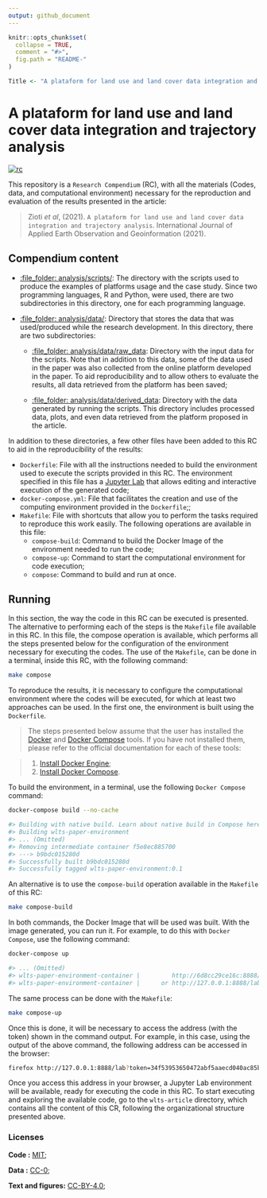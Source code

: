 ```yaml
---
output: github_document
---
```


```r
knitr::opts_chunk$set(
  collapse = TRUE,
  comment = "#>",
  fig.path = "README-"
)

Title <- "A plataform for land use and land cover data integration and trajectory analysis"
```

# A plataform for land use and land cover data integration and trajectory analysis

[![rc](https://img.shields.io/badge/research%20compendium-ready-brightgreen)](#)

This repository is a `Research Compendium` (RC), with all the materials (Codes, data, and computational environment) necessary for the reproduction and evaluation of the results presented in the article:

> Zioti *et al*, (2021). `A plataform for land use and land cover data integration and trajectory analysis`. International Journal of Applied Earth Observation and Geoinformation
 (2021).
 
## Compendium content

  - [:file\_folder: analysis/scripts/](analysis/scripts/): The directory with the scripts used to produce the examples of platforms usage and the case study. Since two programming languages, R and Python, were used, there are two subdirectories in this directory, one for each programming language.

  - [:file\_folder: analysis/data/](analysis/data/): Directory that stores the data that was used/produced while the research development. In this directory, there are two subdirectories:

    - [:file\_folder: analysis/data/raw_data](analysis/data/raw_data): Directory with the input data for the scripts. Note that in addition to this data, some of the data used in the paper was also collected from the online platform developed in the paper. To aid reproducibility and to allow others to evaluate the results, all data retrieved from the platform has been saved;
    
    - [:file\_folder: analysis/data/derived_data](analysis/data/derived_data): Directory with the data generated by running the scripts. This directory includes processed data, plots, and even data retrieved from the platform proposed in the article.
    
In addition to these directories, a few other files have been added to this RC to aid in the reproducibility of the results:

- `Dockerfile`: File with all the instructions needed to build the environment used to execute the scripts provided in this RC. The environment specified in this file has a [Jupyter Lab](https://jupyterlab.readthedocs.io/en/stable/) that allows editing and interactive execution of the generated code;
- `docker-compose.yml`: File that facilitates the creation and use of the computing environment provided in the `Dockerfile`;;
- `Makefile`: File with shortcuts that allow you to perform the tasks required to reproduce this work easily. The following operations are available in this file:
  - `compose-build`: Command to build the Docker Image of the environment needed to run the code;
  - `compose-up`: Command to start the computational environment for code execution;
  - `compose`: Command to build and run at once.

## Running

In this section, the way the code in this RC can be executed is presented. The alternative to performing each of the steps is the `Makefile` file available in this RC. In this file, the compose operation is available, which performs all the steps presented below for the configuration of the environment necessary for executing the codes. The use of the `Makefile`, can be done in a terminal, inside this RC, with the following command:

```sh
make compose
```

To reproduce the results, it is necessary to configure the computational environment where the codes will be executed, for which at least two approaches can be used. In the first one, the environment is built using the `Dockerfile`.  

> The steps presented below assume that the user has installed the [Docker](https://www.docker.com/) and [Docker Compose](https://docs.docker.com/compose/) tools. If you have not installed them, please refer to the official documentation for each of these tools:

>  1. [Install Docker Engine](https://docs.docker.com/engine/install/);
>  2. [Install Docker Compose](https://docs.docker.com/compose/install/).

To build the environment, in a terminal, use the following `Docker Compose` command:

```sh
docker-compose build --no-cache

#> Building with native build. Learn about native build in Compose here: https://docs.docker.com/go/compose-native-build/
#> Building wlts-paper-environment
#> ... (Omitted)
#> Removing intermediate container f5e8ec885700
#> ---> b9bdc015280d
#> Successfully built b9bdc015280d
#> Successfully tagged wlts-paper-environment:0.1
```

An alternative is to use the `compose-build` operation available in the `Makefile` of this RC:

```sh
make compose-build
```

In both commands, the Docker Image that will be used was built. With the image generated, you can run it. For example, to do this with `Docker Compose`, use the following command:

```sh
docker-compose up

#> ... (Omitted)
#> wlts-paper-environment-container |         http://6d8cc29ce16c:8888/lab?token=34f53953650472abf5aaecd040ac85b68992ef470a74bcc8
#> wlts-paper-environment-container |      or http://127.0.0.1:8888/lab?token=34f53953650472abf5aaecd040ac85b68992ef470a74bcc8
```

The same process can be done with the `Makefile`:

```sh
make compose-up
```

Once this is done, it will be necessary to access the address (with the token) shown in the command output. For example, in this case, using the output of the above command, the following address can be accessed in the browser:

```sh
firefox http://127.0.0.1:8888/lab?token=34f53953650472abf5aaecd040ac85b68992ef470a74bcc8
```

Once you access this address in your browser, a Jupyter Lab environment will be available, ready for executing the code in this RC. To start executing and exploring the available code, go to the `wlts-article` directory, which contains all the content of this CR, following the organizational structure presented above.

### Licenses

**Code :** [MIT](LICENSE);

**Data :** [CC-0](http://creativecommons.org/publicdomain/zero/1.0/);

**Text and figures:** [CC-BY-4.0](http://creativecommons.org/licenses/by/4.0/);
